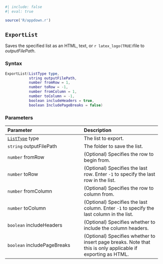 ```r
#| include: false
#| eval: true

source('R/appdown.r')
```

::: {.minipage data-latex="{\textwidth}"}
## `ExportList` {#batch-exportlist}

Saves\index{lists!exporting} the specified list as an HTML, text, or `r latex_logo(TRUE)`file to *outputFilePath*.

### Syntax {-}

``` .lua
ExportList(ListType type,
           string outputFilePath,
           number fromRow = 1,
           number toRow = -1,
           number fromColumn = 1,
           number toColumn = -1,
           boolean includeHeaders = true,
           boolean IncludePageBreaks = false)
```

### Parameters {-}

**Parameter** | **Description**
| :-- | :-- |
| [`ListType`](#listtype) type | The list to export. |
| `string` outputFilePath | The folder to save the list. |
| `number` fromRow | (Optional) Specifies the row to begin from. |
| `number` toRow | (Optional) Specifies the last row. Enter `-1` to specify the last row in the list. |
| `number` fromColumn | (Optional) Specifies the row to column from. |
| `number` toColumn | (Optional) Specifies the last column. Enter `-1` to specify the last column in the list. |
| `boolean` includeHeaders | (Optional) Specifies whether to include the column headers. |
| `boolean` includePageBreaks | (Optional) Specifies whether to insert page breaks. Note that this is only applicable if exporting as HTML. |
:::
